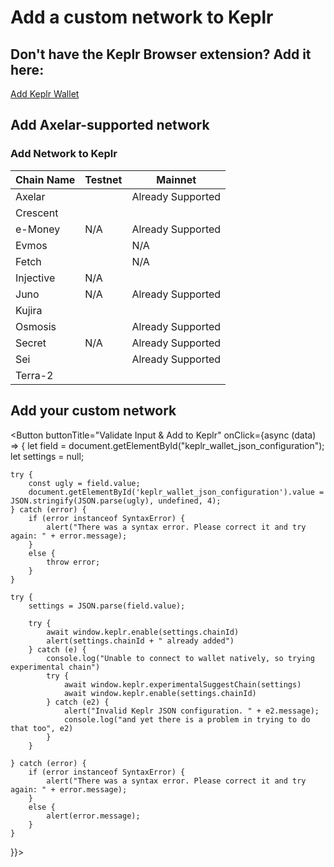 # Add a custom network to Keplr


## Don't have the Keplr Browser extension? Add it here:

[Add Keplr Wallet](https://chrome.google.com/webstore/detail/keplr/dmkamcknogkgcdfhhbddcghachkejeap?hl=en")

## Add Axelar-supported network

### Add Network to Keplr

| Chain Name | Testnet                                                         | Mainnet                                                          |
| ---------- | --------------------------------------------------------------- | ---------------------------------------------------------------- |
| Axelar     | <AddKeplr client:only environment="testnet" chain="axelar" />   | Already Supported                                                |
| Crescent   | <AddKeplr client:only environment="testnet" chain="crescent" /> | <AddKeplr client:only environment="mainnet" chain="crescent" />  |
| e-Money    | N/A                                                             | Already Supported                                                |
| Evmos      | <AddKeplr client:only environment="testnet" chain="evmos" />    | N/A                                                              |
| Fetch      | <AddKeplr client:only environment="testnet" chain="fetch" />    | N/A                                                              |
| Injective  | N/A                                                             | <AddKeplr client:only environment="mainnet" chain="injective" /> |
| Juno       | N/A                                                             | Already Supported                                                |
| Kujira     | <AddKeplr client:only environment="testnet" chain="kujira" />   | <AddKeplr client:only environment="mainnet" chain="kujira" />    |
| Osmosis    | <AddKeplr client:only environment="testnet" chain="osmosis" />  | Already Supported                                                |
| Secret     | N/A                                                             | Already Supported                                                |
| Sei        | <AddKeplr client:only environment="testnet" chain="axelar" />   | Already Supported                                                |
| Terra-2    | <AddKeplr client:only environment="testnet" chain="terra" />    | <AddKeplr client:only environment="mainnet" chain="terra" />     |

## Add your custom network

<Form />

<Button buttonTitle="Validate Input & Add to Keplr" onClick={async (data) => {
    let field = document.getElementById("keplr_wallet_json_configuration");
    let settings = null;

    try {
        const ugly = field.value;
        document.getElementById('keplr_wallet_json_configuration').value = JSON.stringify(JSON.parse(ugly), undefined, 4);
    } catch (error) {
        if (error instanceof SyntaxError) {
            alert("There was a syntax error. Please correct it and try again: " + error.message);
        }
        else {
            throw error;
        }
    }

    try {
        settings = JSON.parse(field.value);

        try {
            await window.keplr.enable(settings.chainId)
            alert(settings.chainId + " already added")
        } catch (e) {
            console.log("Unable to connect to wallet natively, so trying experimental chain")
            try {
                await window.keplr.experimentalSuggestChain(settings)
                await window.keplr.enable(settings.chainId)
            } catch (e2) {
                alert("Invalid Keplr JSON configuration. " + e2.message);
                console.log("and yet there is a problem in trying to do that too", e2)
            }
        }

    } catch (error) {
        if (error instanceof SyntaxError) {
            alert("There was a syntax error. Please correct it and try again: " + error.message);
        }
        else {
            alert(error.message);
        }
    }

}}></Button>
